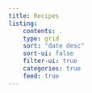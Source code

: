 ```yaml
---
title: Recipes
listing:
    contents: .
    type: grid
    sort: "date desc"
    sort-ui: false
    filter-ui: true
    categories: true
    feed: true
---
```

